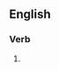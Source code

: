 ==English==

===Verb===
{{head|en|present participle}}

# {{present participle of|invalidate|lang=en|nocat=1}}